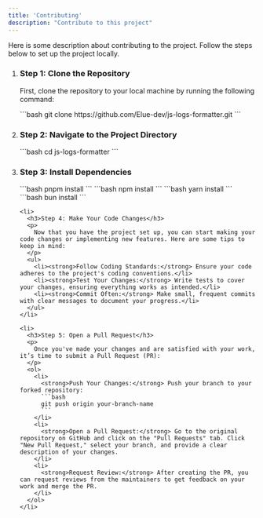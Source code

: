 ```yaml
---
title: 'Contributing'
description: "Contribute to this project"
---
```



Here is some description about contributing to the project. Follow the steps below to set up the project locally.

<Steps>
  <ol>
    <li>
      <h3>Step 1: Clone the Repository</h3>
      <p>
        First, clone the repository to your local machine by running the following command:
      </p>
      ```bash
      git clone https://github.com/Elue-dev/js-logs-formatter.git
      ```
    </li>
    <li>
      <h3>Step 2: Navigate to the Project Directory</h3>
      ```bash
      cd js-logs-formatter
      ```
    </li>
    <li>
      <h3>Step 3: Install Dependencies</h3>
      <Tabs>
        <TabItem label="pnpm">
          ```bash
          pnpm install
          ```
        </TabItem>
        <TabItem label="npm">
          ```bash
          npm install
          ```
        </TabItem>
        <TabItem label="yarn">
          ```bash
          yarn install
          ```
        </TabItem>
        <TabItem label="bun">
          ```bash
          bun install
          ```
        </TabItem>
      </Tabs>
    </li>

    <li>
      <h3>Step 4: Make Your Code Changes</h3>
      <p>
        Now that you have the project set up, you can start making your code changes or implementing new features. Here are some tips to keep in mind:
      </p>
      <ul>
        <li><strong>Follow Coding Standards:</strong> Ensure your code adheres to the project's coding conventions.</li>
        <li><strong>Test Your Changes:</strong> Write tests to cover your changes, ensuring everything works as intended.</li>
        <li><strong>Commit Often:</strong> Make small, frequent commits with clear messages to document your progress.</li>
      </ul>
    </li>

    <li>
      <h3>Step 5: Open a Pull Request</h3>
      <p>
        Once you've made your changes and are satisfied with your work, it’s time to submit a Pull Request (PR):
      </p>
      <ol>
        <li>
          <strong>Push Your Changes:</strong> Push your branch to your forked repository:
          ```bash
          git push origin your-branch-name
          ```
        </li>
        <li>
          <strong>Open a Pull Request:</strong> Go to the original repository on GitHub and click on the "Pull Requests" tab. Click "New Pull Request," select your branch, and provide a clear description of your changes.
        </li>
        <li>
          <strong>Request Review:</strong> After creating the PR, you can request reviews from the maintainers to get feedback on your work and merge the PR.
        </li>
      </ol>
    </li>
  </ol>
</Steps>
